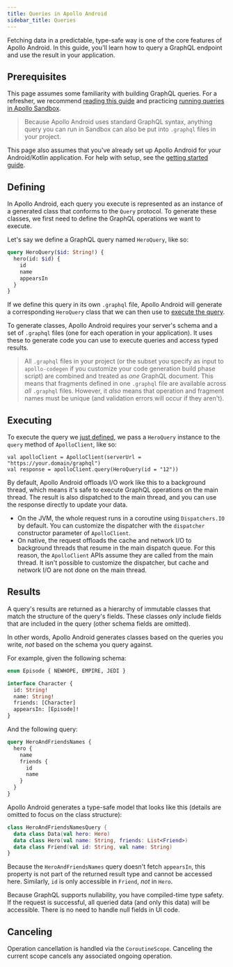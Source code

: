 ```yaml
---
title: Queries in Apollo Android
sidebar_title: Queries
---
```



Fetching data in a predictable, type-safe way is one of the core features of Apollo Android. In this guide, you'll learn how to query a GraphQL endpoint and use the result in your application.

## Prerequisites

This page assumes some familiarity with building GraphQL queries. For a refresher, we recommend [reading this guide](http://graphql.org/learn/queries/) and practicing [running queries in Apollo Sandbox](https://studio.apollographql.com/sandbox/explorer?endpoint=https%3A%2F%2Fswapi-graphql.netlify.app%2F.netlify%2Ffunctions%2Findex&explorerURLState=N4IgJg9gxgrgtgUwHYBcQC4QEcYIE4CeABAOIIoBiAlgDZwDORwAOkkUQIY03V2Mtt2RAGa0GTVkKEoqKGgklCAvopVIlIADQgAbhzxUOAI3n0MIEEqA).

> Because Apollo Android uses standard GraphQL syntax, anything query you can run in Sandbox can also be put into `.graphql` files in your project.

This page also assumes that you've already set up Apollo Android for your Android/Kotlin application. For help with setup, see the [getting started guide](../#get-started).

## Defining

In Apollo Android, each query you execute is represented as an instance of a generated class that conforms to the `Query` protocol. To generate these classes, we first need to define the GraphQL operations we want to execute.

Let's say we define a GraphQL query named `HeroQuery`, like so:

```graphql:title=hero-query.graphql
query HeroQuery($id: String!) {
  hero(id: $id) {
    id
    name
    appearsIn
  }
}
```

If we define this query in its own `.graphql` file, Apollo Android will generate a corresponding `HeroQuery` class that we can then use to [execute the query](#executing).

To generate classes, Apollo Android requires your server's schema and a set of `.graphql` files (one for each operation in your application). It uses these to generate code you can use to execute queries and access typed results.

> All `.graphql` files in your project (or the subset you specify as input to `apollo-codegen` if you customize your code generation build phase script) are combined and treated as _one_ GraphQL document. This means that fragments defined in one `.graphql` file are available across _all_ `.graphql` files. However, it _also_ means that operation and fragment names must be unique (and validation errors will occur if they aren't).


## Executing

To execute the query we [just defined](#defining), we pass a `HeroQuery` instance to the `query` method of `ApolloClient`, like so:

```kotlin{2}
val apolloClient = ApolloClient(serverUrl = "https://your.domain/graphql")
val response = apolloClient.query(HeroQuery(id = "12"))
```

By default, Apollo Android offloads I/O work like this to a background thread, which means it's safe to execute GraphQL operations on the main thread. The result is also dispatched to the main thread, and you can use the response directly to update your data.

* On the JVM, the whole request runs in a coroutine using `Dispatchers.IO` by default. You can customize the dispatcher with the `dispatcher` constructor parameter of `ApolloClient`.
* On native, the request offloads the cache and network I/O to background threads that resume in the main dispatch queue. For this reason, the `ApolloClient` APIs assume they are called from the main thread. It isn't possible to customize the dispatcher, but cache and network I/O are not done on the main thread.

## Results

A query's results are returned as a hierarchy of immutable classes that match the structure of the query's fields. These classes _only_ include fields that are included in the query (other schema fields are omitted).

In other words, Apollo Android generates classes based on the queries you write, _not_ based on the schema you query against.

For example, given the following schema:

```graphql
enum Episode { NEWHOPE, EMPIRE, JEDI }

interface Character {
  id: String!
  name: String!
  friends: [Character]
  appearsIn: [Episode]!
}
```

And the following query:

```graphql
query HeroAndFriendsNames {
  hero {
    name
    friends {
      id
      name
    }
  }
}
```

Apollo Android generates a type-safe model that looks like this (details are omitted to focus on the class structure):

```kotlin
class HeroAndFriendsNamesQuery {
  data class Data(val hero: Hero)
  data class Hero(val name: String, friends: List<Friend>)
  data class Friend(val id: String, val name: String)
}
```

Because the `HeroAndFriendsNames` query doesn't fetch `appearsIn`, this property is not part of the returned result type and cannot be accessed here. Similarly, `id` is only accessible in `Friend`, _not_ in `Hero`.

Because GraphQL supports nullability, you have compiled-time type safety. If the request is successful, all queried data (and only this data) will be accessible. There is no need to handle null fields in UI code.

## Canceling

Operation cancellation is handled via the `CoroutineScope`. Canceling the current scope cancels any associated ongoing operation.
